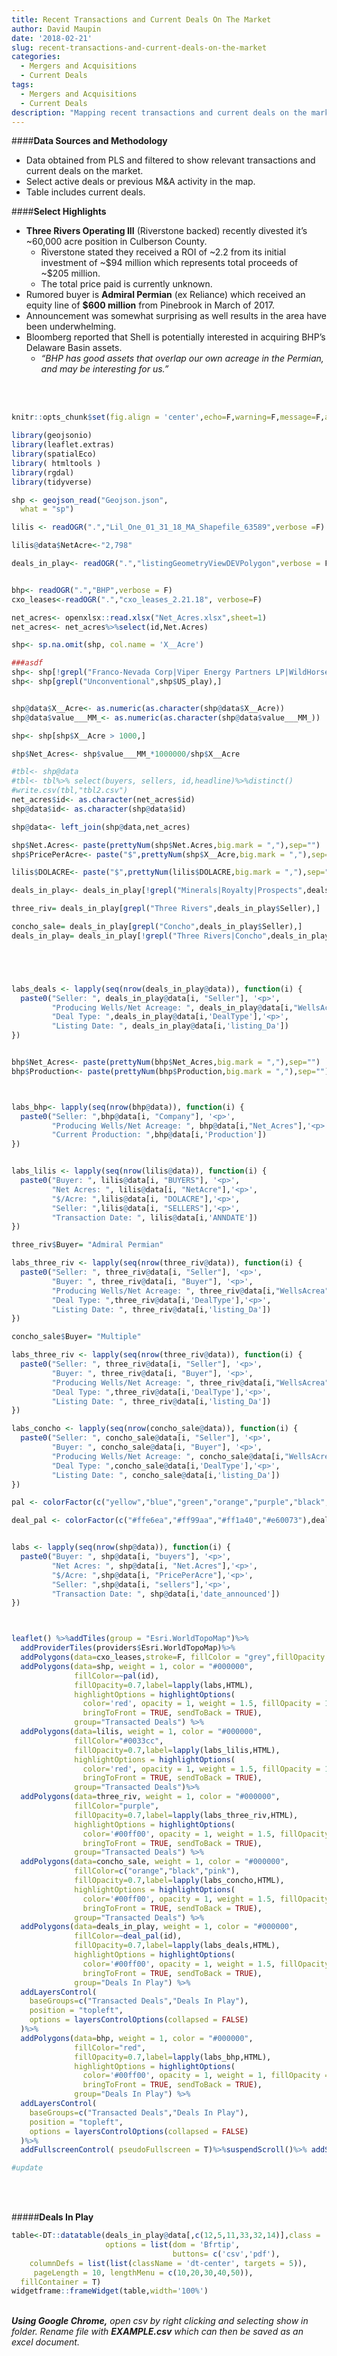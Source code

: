 ```yaml
---
title: Recent Transactions and Current Deals On The Market
author: David Maupin
date: '2018-02-21'
slug: recent-transactions-and-current-deals-on-the-market
categories:
  - Mergers and Acquisitions
  - Current Deals
tags:
  - Mergers and Acquisitions
  - Current Deals
description: "Mapping recent transactions and current deals on the market. Data sourced from PLS starting in 2017."
---
```



####**Data Sources and Methodology**

* Data obtained from PLS and filtered to show relevant transactions and current deals on the market.
* Select active deals or previous M&A activity in the map.
* Table includes current deals.

####**Select Highlights**

* **Three Rivers Operating III** (Riverstone backed) recently divested it's ~60,000 acre position in Culberson County.
    + Riverstone stated they received a ROI of ~2.2 from its initial investment of ~$94 million which represents total proceeds of ~$205 million.
    + The total price paid is currently unknown.
* Rumored buyer is **Admiral Permian** (ex Reliance) which received an equity line of **$600 million** from Pinebrook in March of 2017.
* Announcement was somewhat surprising as well results in the area have been underwhelming.
* Bloomberg reported that Shell is potentially interested in acquiring BHP's Delaware Basin assets.
    + *"BHP has good assets that overlap our own acreage in the Permian, and may be interesting for us."*
    

<br>
<br>


```r
knitr::opts_chunk$set(fig.align = 'center',echo=F,warning=F,message=F,asis=F)
```


```r
library(geojsonio)
library(leaflet.extras)
library(spatialEco)
library( htmltools )
library(rgdal)
library(tidyverse)
```


```r
shp <- geojson_read("Geojson.json",
  what = "sp")

lilis <- readOGR(".","Lil_One_01_31_18_MA_Shapefile_63589",verbose =F)

lilis@data$NetAcre<-"2,798"

deals_in_play<- readOGR(".","listingGeometryViewDEVPolygon",verbose = F)


bhp<- readOGR(".","BHP",verbose = F)
cxo_leases<-readOGR(".","cxo_leases_2.21.18", verbose=F)

net_acres<- openxlsx::read.xlsx("Net_Acres.xlsx",sheet=1)
net_acres<- net_acres%>%select(id,Net.Acres)
```




```r
shp<- sp.na.omit(shp, col.name = 'X__Acre')

###asdf
shp<- shp[!grepl("Franco-Nevada Corp|Viper Energy Partners LP|WildHorse Resource Development Corp",shp$buyers),]
shp<- shp[grepl("Unconventional",shp$US_play),]


shp@data$X__Acre<- as.numeric(as.character(shp@data$X__Acre))
shp@data$value___MM_<- as.numeric(as.character(shp@data$value___MM_))

shp<- shp[shp$X__Acre > 1000,]

shp$Net_Acres<- shp$value___MM_*1000000/shp$X__Acre

#tbl<- shp@data
#tbl<- tbl%>% select(buyers, sellers, id,headline)%>%distinct()
#write.csv(tbl,"tbl2.csv")
net_acres$id<- as.character(net_acres$id)
shp@data$id<- as.character(shp@data$id)

shp@data<- left_join(shp@data,net_acres)

shp$Net.Acres<- paste(prettyNum(shp$Net.Acres,big.mark = ","),sep="")
shp$PricePerAcre<- paste("$",prettyNum(shp$X__Acre,big.mark = ","),sep="")

lilis$DOLACRE<- paste("$",prettyNum(lilis$DOLACRE,big.mark = ","),sep="")
```



```r
deals_in_play<- deals_in_play[!grepl("Minerals|Royalty|Prospects",deals_in_play$DealType),]

three_riv= deals_in_play[grepl("Three Rivers",deals_in_play$Seller),]

concho_sale= deals_in_play[grepl("Concho",deals_in_play$Seller),]
deals_in_play= deals_in_play[!grepl("Three Rivers|Concho",deals_in_play$Seller),]





labs_deals <- lapply(seq(nrow(deals_in_play@data)), function(i) {
  paste0("Seller: ", deals_in_play@data[i, "Seller"], '<p>',
         "Producing Wells/Net Acreage: ", deals_in_play@data[i,"WellsAcrea"], 
         "Deal Type: ",deals_in_play@data[i,'DealType'],'<p>',
         "Listing Date: ", deals_in_play@data[i,'listing_Da']) 
})


bhp$Net_Acres<- paste(prettyNum(bhp$Net_Acres,big.mark = ","),sep="")
bhp$Production<- paste(prettyNum(bhp$Production,big.mark = ","),sep="")



labs_bhp<- lapply(seq(nrow(bhp@data)), function(i) {
  paste0("Seller: ",bhp@data[i, "Company"], '<p>',
         "Producing Wells/Net Acreage: ", bhp@data[i,"Net_Acres"],'<p>',
         "Current Production: ",bhp@data[i,'Production']) 
})


labs_lilis <- lapply(seq(nrow(lilis@data)), function(i) {
  paste0("Buyer: ", lilis@data[i, "BUYERS"], '<p>',
         "Net Acres: ", lilis@data[i, "NetAcre"],'<p>',
         "$/Acre: ",lilis@data[i, "DOLACRE"],'<p>',
         "Seller: ",lilis@data[i, "SELLERS"],'<p>',
         "Transaction Date: ", lilis@data[i,'ANNDATE']) 
})


```


```r
  


three_riv$Buyer= "Admiral Permian"

labs_three_riv <- lapply(seq(nrow(three_riv@data)), function(i) {
  paste0("Seller: ", three_riv@data[i, "Seller"], '<p>',
         "Buyer: ", three_riv@data[i, "Buyer"], '<p>',
         "Producing Wells/Net Acreage: ", three_riv@data[i,"WellsAcrea"], 
         "Deal Type: ",three_riv@data[i,'DealType'],'<p>',
         "Listing Date: ", three_riv@data[i,'listing_Da']) 
})

concho_sale$Buyer= "Multiple"

labs_three_riv <- lapply(seq(nrow(three_riv@data)), function(i) {
  paste0("Seller: ", three_riv@data[i, "Seller"], '<p>',
         "Buyer: ", three_riv@data[i, "Buyer"], '<p>',
         "Producing Wells/Net Acreage: ", three_riv@data[i,"WellsAcrea"], 
         "Deal Type: ",three_riv@data[i,'DealType'],'<p>',
         "Listing Date: ", three_riv@data[i,'listing_Da']) 
})

labs_concho <- lapply(seq(nrow(concho_sale@data)), function(i) {
  paste0("Seller: ", concho_sale@data[i, "Seller"], '<p>',
         "Buyer: ", concho_sale@data[i, "Buyer"], '<p>',
         "Producing Wells/Net Acreage: ", concho_sale@data[i,"WellsAcrea"], 
         "Deal Type: ",concho_sale@data[i,'DealType'],'<p>',
         "Listing Date: ", concho_sale@data[i,'listing_Da']) 
})
```



```r
pal <- colorFactor(c("yellow","blue","green","orange","purple","black","#ace600","#00ffff","#666633"), shp$id)

deal_pal <- colorFactor(c("#ffe6ea","#ff99aa","#ff1a40","#e60073"),deals_in_play$id)


labs <- lapply(seq(nrow(shp@data)), function(i) {
  paste0("Buyer: ", shp@data[i, "buyers"], '<p>',
         "Net Acres: ", shp@data[i, "Net.Acres"],'<p>',
         "$/Acre: ",shp@data[i, "PricePerAcre"],'<p>',
         "Seller: ",shp@data[i, "sellers"],'<p>',
         "Transaction Date: ", shp@data[i,'date_announced']) 
})



leaflet() %>%addTiles(group = "Esri.WorldTopoMap")%>%
  addProviderTiles(providers$Esri.WorldTopoMap)%>%
  addPolygons(data=cxo_leases,stroke=F, fillColor = "grey",fillOpacity = .5,color=NA)%>%
  addPolygons(data=shp, weight = 1, color = "#000000",
              fillColor=~pal(id),
              fillOpacity=0.7,label=lapply(labs,HTML),
              highlightOptions = highlightOptions(
                color='red', opacity = 1, weight = 1.5, fillOpacity = 1,
                bringToFront = TRUE, sendToBack = TRUE),
              group="Transacted Deals") %>%
  addPolygons(data=lilis, weight = 1, color = "#000000",
              fillColor="#0033cc",
              fillOpacity=0.7,label=lapply(labs_lilis,HTML),
              highlightOptions = highlightOptions(
                color='red', opacity = 1, weight = 1.5, fillOpacity = 1,
                bringToFront = TRUE, sendToBack = TRUE),
              group="Transacted Deals")%>%
  addPolygons(data=three_riv, weight = 1, color = "#000000",
              fillColor="purple",
              fillOpacity=0.7,label=lapply(labs_three_riv,HTML),
              highlightOptions = highlightOptions(
                color='#00ff00', opacity = 1, weight = 1.5, fillOpacity = 1,
                bringToFront = TRUE, sendToBack = TRUE),
              group="Transacted Deals") %>%
  addPolygons(data=concho_sale, weight = 1, color = "#000000",
              fillColor=c("orange","black","pink"),
              fillOpacity=0.7,label=lapply(labs_concho,HTML),
              highlightOptions = highlightOptions(
                color='#00ff00', opacity = 1, weight = 1.5, fillOpacity = 1,
                bringToFront = TRUE, sendToBack = TRUE),
              group="Transacted Deals") %>%
  addPolygons(data=deals_in_play, weight = 1, color = "#000000",
              fillColor=~deal_pal(id),
              fillOpacity=0.7,label=lapply(labs_deals,HTML),
              highlightOptions = highlightOptions(
                color='#00ff00', opacity = 1, weight = 1.5, fillOpacity = 1,
                bringToFront = TRUE, sendToBack = TRUE),
              group="Deals In Play") %>%
  addLayersControl(
    baseGroups=c("Transacted Deals","Deals In Play"),
    position = "topleft",
    options = layersControlOptions(collapsed = FALSE)
  )%>%
  addPolygons(data=bhp, weight = 1, color = "#000000",
              fillColor="red",
              fillOpacity=0.7,label=lapply(labs_bhp,HTML),
              highlightOptions = highlightOptions(
                color='#00ff00', opacity = 1, weight = 1, fillOpacity = 1,
                bringToFront = TRUE, sendToBack = TRUE),
              group="Deals In Play") %>%
  addLayersControl(
    baseGroups=c("Transacted Deals","Deals In Play"),
    position = "topleft",
    options = layersControlOptions(collapsed = FALSE)
  )%>%
  addFullscreenControl( pseudoFullscreen = T)%>%suspendScroll()%>% addScaleBar(position="topleft")

#update

```
<br>
<br>

#####**Deals In Play**
```r
table<-DT::datatable(deals_in_play@data[,c(12,5,11,33,32,14)],class = 'cell-border stripe',filter='top',extensions='Buttons',
                     options = list(dom = 'Bfrtip',
                                    buttons= c('csv','pdf'),
    columnDefs = list(list(className = 'dt-center', targets = 5)),
     pageLength = 10, lengthMenu = c(10,20,30,40,50)),
  fillContainer = T)
widgetframe::frameWidget(table,width='100%')
```
<br>
***Using Google Chrome,** open csv by right clicking and selecting show in folder. Rename file with **EXAMPLE.csv** which can then be saved as an excel document.*
